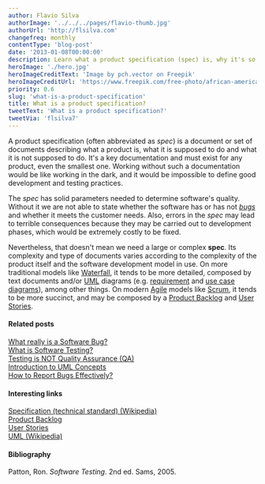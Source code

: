 ```yaml
---
author: Flavio Silva
authorImage: '../../../pages/flavio-thumb.jpg'
authorUrl: 'http://flsilva.com'
changefreq: monthly
contentType: 'blog-post'
date: '2013-01-08T00:00:00'
description: Learn what a product specification (spec) is, why it's so important, and know some types of documents that may compose it.
heroImage: './hero.jpg'
heroImageCreditText: 'Image by pch.vector on Freepik'
heroImageCreditUrl: 'https://www.freepik.com/free-photo/african-american-businesswoman-writing-sticker-with-marker-focused-confident-curly-female-manager-sharing-idea-project-making-note_9648850.htm#query=whiteboard%20black%20person%20postit&position=11&from_view=search&track=ais'
priority: 0.6
slug: 'what-is-a-product-specification'
title: What is a product specification?
tweetText: 'What is a product specification?'
tweetVia: 'flsilva7'
---
```


A product specification (often abbreviated as _spec_) is a document or set of documents describing what a product is, what it is supposed to do and what it is not supposed to do.
It's a key documentation and must exist for any product, even the smallest one. Working without such a documentation would be like working in the dark, and it would be impossible to define good development and testing practices.

The _spec_ has solid parameters needed to determine software's quality. Without it we are not able to state whether the software has or has not [_bugs_](/blog/what-really-is-a-software-bug/) and whether it meets the customer needs. Also, errors in the _spec_ may lead to terrible consequences because they may be carried out to development phases, which would be extremely costly to be fixed.

Nevertheless, that doesn't mean we need a large or complex **spec**.
Its complexity and type of documents varies according to the complexity of the product itself and the software development model in use. On more traditional models like [Waterfall](http://en.wikipedia.org/wiki/Waterfall_model), it tends to be more detailed, composed by text documents and/or [UML](http://en.wikipedia.org/wiki/Unified_Modeling_Language) diagrams (e.g. [requirement](http://www.sparxsystems.com/enterprise_architect_user_guide/modeling_languages/requirements_diagram.html) and [use case diagrams](http://en.wikipedia.org/wiki/Use_Case_Diagram)), among other things. On modern [Agile](http://en.wikipedia.org/wiki/Agile_software_development) models like [Scrum](<http://en.wikipedia.org/wiki/Scrum_(development)>), it tends to be more succinct, and may be composed by a [Product Backlog](http://www.mountaingoatsoftware.com/scrum/product-backlog) and [User Stories](http://www.agilemodeling.com/artifacts/userStory.htm).

#### Related posts

[What really is a Software Bug?](/blog/what-really-is-a-software-bug/)<br />
[What is Software Testing?](/blog/what-is-software-testing/)<br />
[Testing is NOT Quality Assurance (QA)](/blog/testing-is-not-quality-assurance-qa/)<br />
[Introduction to UML Concepts](/blog/introduction-to-uml-concepts/)<br />
[How to Report Bugs Effectively?](/blog/how-to-report-bugs-effectively/)

#### Interesting links

[Specification (technical standard) (Wikipedia)](http://en.wikipedia.org/wiki/Specification)<br />
[Product Backlog](http://www.mountaingoatsoftware.com/scrum/product-backlog)<br />
[User Stories](http://www.agilemodeling.com/artifacts/userStory.htm)<br />
[UML (Wikipedia)](http://en.wikipedia.org/wiki/Unified_Modeling_Language)

#### Bibliography

Patton, Ron. _Software Testing_. 2nd ed. Sams, 2005.
